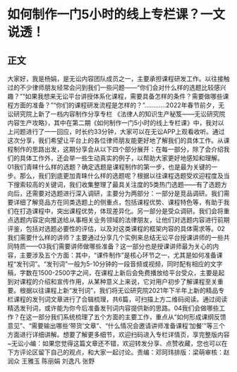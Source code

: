 # 如何制作一门5小时的线上专栏课？一文说透！
## 正文
大家好，我是杨娟，是无讼内容团队成员之一，主要承担课程研发工作。以往接触过的不少律师朋友经常会问到我们一些问题——“你们会对什么样的选题比较感兴趣？”“如果我想来无讼平台讲授体系化课程，需要具备怎样的条件？需要做哪些课程方面的准备？”“你们的课程研发流程是怎样的？”…………2022年春节前夕，无讼研究院上新了一档内容制作分享专栏  《法律人的知识生产秘笈——无讼研究院内容生产攻略》，其中在第二期《如何制作一门5小时的线上专栏课》中，我对以上问题进行了一一回应，时长约33分钟，大家可以在无讼APP上观看收听。通过这次分享，我们希望让平台上的各位律师朋友能更好地了解我们的具体工作。从课程制作的思路出发，这期分享会从以下四个部分展开：在每一部分，除了会介绍我们的具体工作外，还会举一些生动真实的例子，以帮助大家更好地感知和理解。01我们青睐什么样的选题？确定选题是课程制作的第一步，也是最为关键的一步。那么，我们到底更加青睐什么样的选题呢？根据以往课程选题受欢迎程度及当下搜索较高的关键词，我们收集整理了最具关注度的5类热门选题——有了选题方向后，还需要对选题进行深入调研，主要分为两部分：一部分是竞品调研。我们需要详细了解竞品方在同类选题上的侧重点，包括课程优势、课程特色等，有助于我们在打造课程中，突出课程优势，体现差异化。另一部分是受众调研。我们会将重点选题内容定向推送给从事相关业务领域的法律朋友，让他们对选题内容进行前期评鉴，包括对选题必要性的评估，以及对这类课程的框架内容的具体需求等。02我们需要什么样的讲师？主要通过分享几个实例来总结无讼平台授课讲师的一些共同特质——03我们需要讲师做哪些准备？这一部分也是授课讲师最为关心的内容，主要涉及五个方面：其中，“课件制作”是核心环节之一，尤其是如何准备课程“发刊词”。“发刊词”一般为5-10分钟的一段音频或视频，同时配有相应的文字稿，字数在1500-2500字之间，在课程上新后会免费播放给平台受众，主要是起到对课程的介绍和宣传作用，从某种意义上来说，它对用户初步了解课程至关重要。根据以往课程上新“发刊词”，我们将无讼研究院2021年下半年上新的精品专栏课程的发刊词文章进行了合辑梳理，共6篇，可扫描上方二维码阅读。通过阅读精选发刊词，或许能为你今后准备发刊词内容提供新的思路。04我们会做哪些工作？在这一部分我们系统梳理了五个方面的主要工作，重点从“如何形成课纲反馈意见”、“需要输出哪些‘带货’文章”、“什么情况会邀请讲师准备课程‘加餐’”等三个方面进行详细讲解。想要了解更多细节，欢迎扫码进入专栏详情页，享完整版内容~无讼小编：如果您觉得这篇文章还不错，欢迎转发分享、点赞收藏，您也可以在下方评论区留下自己的观点，和大家一起讨论。责编：邓珂玮排版：梁萌审核：赵润众 王雅玉 陈丽娟 刘逸凡 张野